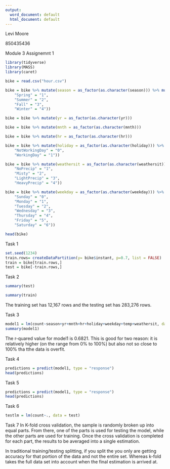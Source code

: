 ```yaml
---
output:
  word_document: default
  html_document: default
---
```

Levi Moore

850435436

Module 3 Assignemnt 1

```r
library(tidyverse)
library(MASS)
library(caret)

bike = read.csv("hour.csv")

bike = bike %>% mutate(season = as_factor(as.character(season))) %>% mutate(season = fct_recode(season,
    "Spring" = "1",
    "Summer" = "2",
    "Fall" = "3",
    "Winter" = "4"))

bike = bike %>% mutate(yr = as_factor(as.character(yr)))

bike = bike %>% mutate(mnth = as_factor(as.character(mnth))) 

bike = bike %>% mutate(hr = as_factor(as.character(hr))) 

bike = bike %>% mutate(holiday = as_factor(as.character(holiday))) %>% mutate(holiday = fct_recode(holiday,
    "NotWorkingDay" = "0",
    "WorkingDay" = "1"))

bike = bike %>% mutate(weathersit = as_factor(as.character(weathersit))) %>% mutate(weathersit = fct_recode(weathersit,
    "NoPrecip" = "1",
    "Misty" = "2",
    "LightPrecip" = "3",
    "HeavyPrecip" = "4"))

bike = bike %>% mutate(weekday = as_factor(as.character(weekday))) %>% mutate(weekday = fct_recode(weekday,
    "Sunday" = "0",
    "Monday" = "1",
    "Tuesday" = "2",
    "Wednesday" = "3",
    "Thursday" = "4",
    "Friday" = "5",
    "Saturday" = "6"))

head(bike)

```


Task 1
```r
set.seed(1234)
train.rows= createDataPartition(y= bike$instant, p=0.7, list = FALSE)
train = bike[train.rows,]
test = bike[-train.rows,]
```

Task 2
```r
summary(test)

summary(train)
```
The training set has 12,167 rows and the testing set has 283,276 rows.


Task 3
```r
model1 = lm(count~season+yr+mnth+hr+holiday+weekday+temp+weathersit, data = bike)
summary(model1)
```

The r-quared value for model1 is 0.6821.  This is good for two reason: it is relatively higher (on the range from 0% to 100%) but also not so close to 100% tha tthe data is overfit.

Task 4
```r
predictions = predict(model1, type = "response")
head(predictions)
```


Task 5
```r
predictions = predict(model1, type = "response")
head(predictions)
```
Task 6
```r
testlm = lm(count~., data = test)
```



Task 7
In K-fold cross validation, the sample is randomly broken up into equal parts.  From there, one of the parts is used for testing the model, while the other parts are used for training.  Once the cross validation is completed for each part,  the results to be averaged into a single estimation.

In traditional training/testing splitting, if you split the you only are getting accuracy for that portion of the data and not the entire set. Whereas k-fold takes the full data set into account when the final estimation is arrived at.